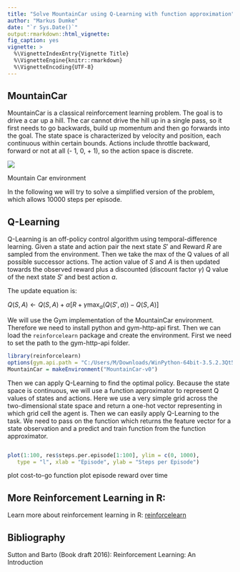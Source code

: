 ```yaml
---
title: "Solve MountainCar using Q-Learning with function approximation"
author: "Markus Dumke"
date: "`r Sys.Date()`"
output:rmarkdown::html_vignette:
fig_caption: yes
vignette: >
  %\VignetteIndexEntry{Vignette Title}
  %\VignetteEngine{knitr::rmarkdown}
  %\VignetteEncoding{UTF-8}
---
```

  
## MountainCar

MountainCar is a classical reinforcement learning problem. The goal is to drive a car up a hill. The car cannot drive the hill up in a single pass, so it first needs to go backwards, build up momentum and then go forwards into the goal. The state space is characterized by velocity and position, each continuous within certain bounds. Actions include throttle backward, forward or not at all (- 1, 0, + 1), so the action space is discrete.

<div class="figure">
<img src="mountain_car.JPG"/>
<p class="caption">Mountain Car environment</p>
</div>

In the following we will try to solve a simplified version of the problem, which allows 10000 steps per episode.

## Q-Learning

Q-Learning is an off-policy control algorithm using temporal-difference learning. Given a state and action pair the next state $S'$ and Reward $R$ are sampled from the environment. Then we take the max of the Q values of all possible successor actions. The action value of $S$ and $A$ is then updated towards the observed reward plus a discounted (discount factor $\gamma$) Q value of the next state $S'$ and best action $a$.

The update equation is: 

$Q(S, A) \leftarrow  Q(S, A) + \alpha[R + \gamma \max_a(Q(S', a)) - Q(S, A)]$

We will use the Gym implementation of the MountainCar environment. Therefore we need to install python and gym-http-api first. Then we can load the `reinforcelearn` package and create the environment. First we need to set the path to the gym-http-api folder.

```r
library(reinforcelearn)
options(gym.api.path = "C:/Users/M/Downloads/WinPython-64bit-3.5.2.3Qt5/scripts/gym-http-api")
MountainCar = makeEnvironment("MountainCar-v0")
```

Then we can apply Q-Learning to find the optimal policy. Because the state space is continuous, we will use a function approximator to represent Q values of states and actions. Here we use a very simple grid across the two-dimensional state space and return a one-hot vector representing in which grid cell the agent is. Then we can easily apply Q-Learning to the task. We need to pass on the function which returns the feature vector for a state observation and a predict and train function from the function approximator.

```r


```



```r
plot(1:100, res$steps.per.episode[1:100], ylim = c(0, 1000), 
   type = "l", xlab = "Episode", ylab = "Steps per Episode")
```


plot cost-to-go function
plot episode reward over time


## More Reinforcement Learning in R:

Learn more about reinforcement learning in R: [reinforcelearn](https://github.com/markdumke/reinforcelearn)

## Bibliography

Sutton and Barto (Book draft 2016): Reinforcement Learning: An Introduction
